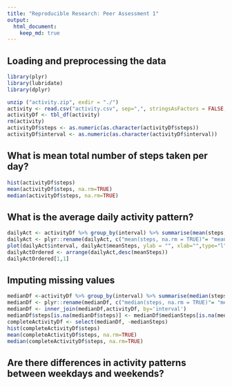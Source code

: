 ```yaml
---
title: "Reproducible Research: Peer Assessment 1"
output: 
  html_document:
    keep_md: true
---
```


## Loading and preprocessing the data


```r
library(plyr)
library(lubridate)
library(dplyr)

```

```r
unzip ("activity.zip", exdir = "./")
activity <- read.csv("activity.csv", sep=",", stringsAsFactors = FALSE, quote="", dec=".", numerals = "no.loss", header=FALSE, col.names=c("steps","date", "interval"),blank.lines.skip=TRUE,skip=1)
activityDf <- tbl_df(activity)
rm(activity)
activityDf$steps <- as.numeric(as.character(activityDf$steps))
activityDf$interval <- as.numeric(as.character(activityDf$interval))
```


## What is mean total number of steps taken per day?
```r
hist(activityDf$steps)
mean(activityDf$steps, na.rm=TRUE)
median(activityDf$steps, na.rm=TRUE)

```


## What is the average daily activity pattern?
```r
dailyAct <- activityDf %>% group_by(interval) %>% summarise(mean(steps, na.rm=TRUE))
dailyAct <- plyr::rename(dailyAct, c("mean(steps, na.rm = TRUE)"= "meanSteps"))
plot(dailyAct$interval, dailyAct$meanSteps, ylab = "", xlab="",type="l")
dailyActOrdered <- arrange(dailyAct,desc(meanSteps))
dailyActOrdered[1,1]

```


## Imputing missing values
```r
medianDf <-activityDf %>% group_by(interval) %>% summarise(median(steps, na.rm=TRUE))
medianDf <- plyr::rename(medianDf, c("median(steps, na.rm = TRUE)"= "medianSteps"))
medianDf <- inner_join(medianDf,activityDf, by='interval')
medianDf$steps[is.na(medianDf$steps)] <- medianDf$medianSteps[is.na(medianDf$steps)]
completeActivityDf <- select(medianDf, -medianSteps)
hist(completeActivityDf$steps)
mean(completeActivityDf$steps, na.rm=TRUE)
median(completeActivityDf$steps, na.rm=TRUE)

```
## Are there differences in activity patterns between weekdays and weekends?
